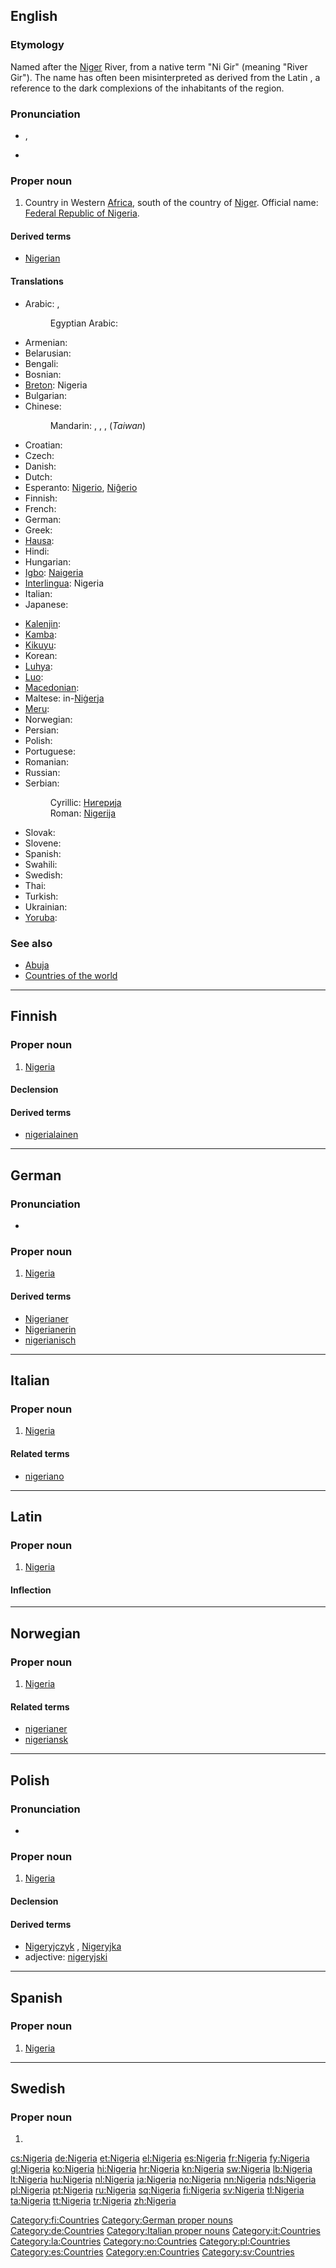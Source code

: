 {{also|Nigéria}}
{{also|Niger}}
==English==
{{wikipedia}}
{{wikipedia|lang=simple}}

===Etymology===
Named after the [[Niger]] River, from a native term "Ni Gir" (meaning "River Gir"). The name has often been misinterpreted as derived from the Latin {{term|niger|lang=la||black}}, a reference to the dark complexions of the inhabitants of the region.

===Pronunciation===
* {{a|UK}} {{IPA|/naɪˈdʒɪə(ɹ).i.ə/}}, {{SAMPA|/naI"dZI@(r).i.@/}}
* {{audio|En-us-Nigeria.ogg|Audio}}

===Proper noun===
{{en-proper noun}}

# Country in Western [[Africa]], south of the country of [[Niger]]. Official name: [[Federal Republic of Nigeria]].

====Derived terms====
* [[Nigerian]]

====Translations====
{{trans-top| in Western Africa}}
* Arabic: {{t|ar|نيجيريا|f|tr=nijiiriya}}, {{t|ar|نايجيريا|f|tr=nayjiiriya}}
*: Egyptian Arabic: {{tø|arz|نايجيريا|sc=Arab|xs=Egyptian Arabic}}
* Armenian: {{t-|hy|Նիգերիա|tr=Nigeria}}
* Belarusian: {{t|be|Нігерыя|f|tr=Nihéryja|xs=Belarusian}}
* Bengali: {{t-|bn|নাইজেরিয়া}}
* Bosnian: {{t-|bs|Nigerija|f}}
* [[Breton]]: Nigeria
* Bulgarian: {{t-|bg|Нигерия|f|tr=Nigérija}}
* Chinese:
*: Mandarin: {{t-|cmn|尼日利亞|sc=Hani}}, {{t-|cmn|尼日利亚|tr=Nírìlìyà|sc=Hani}}, {{t-|cmn|奈及利亞|sc=Hani}}, {{t-|cmn|奈及利亚|tr=Nàijílìyà|sc=Hani}} (''Taiwan'')
* Croatian: {{t+|hr|Nigerija|f}}
* Czech: {{t-|cs|Nigérie|f}}
* Danish: {{t-|da|Nigeria}}
* Dutch: {{t+|nl|Nigeria}}
* Esperanto: [[Nigerio]], [[Niĝerio]]
* Finnish: {{t+|fi|Nigeria}}
* French: {{t+|fr|Nigeria|m}}
* German: {{t+|de|Nigeria}}
* Greek: {{t+|el|Νιγηρία|f|tr=Nigiría}}
* [[Hausa]]: {{t|ha|Nijeriya|xs=Hausa}}
* Hindi: {{t|hi|नाइजीरिया|tr=nā'ijīriyā|xs=Hindi}}
* Hungarian: {{t+|hu|Nigéria}}
* [[Igbo]]: [[Naigeria]]
* [[Interlingua]]: Nigeria
* Italian: {{t-|it|Nigeria|f}}
* Japanese: {{t+|ja|ナイジェリア|tr=Naijeria}}
{{trans-mid}}
* [[Kalenjin]]: {{tø|kln|Nijeria}}
* [[Kamba]]: {{tø|kam|Nijeria}}
* [[Kikuyu]]: {{tø|ki|Nigeria}}
* Korean: {{t+|ko|나이지리아|tr=Naijiria|sc=Hang}}
* [[Luhya]]: {{tø|luy|Nigeria}}
* [[Luo]]: {{tø|luo|Nigeria}}
* [[Macedonian]]: {{t+|mk|Нигерија|f|tr=Nigérija}}
* Maltese: in-[[Niġerja]]
* [[Meru]]: {{tø|mer|Nigeria}}
* Norwegian: {{t+|no|Nigeria}}
* Persian: {{t|fa|نیجریه|tr=Nijeriye|sc=fa-Arab}}
* Polish: {{t+|pl|Nigeria|f}}
* Portuguese: {{t+|pt|Nigéria|f}}
* Romanian: {{t-|ro|Nigeria|f}}
* Russian: {{t-|ru|Нигерия|f|tr=Nigérija}}
* Serbian:
*: Cyrillic: [[Нигерија#Serbian|Нигерија]] {{f}}
*: Roman: [[Nigerija#Serbian|Nigerija]] {{f}}
* Slovak: {{t|sk|Nigéria|f}}
* Slovene: {{t-|sl|Nigerija|f}}
* Spanish: {{t+|es|Nigeria|f}}
* Swahili: {{t+|sw|Nijeria|xs=Swahili}}
* Swedish: {{t+|sv|Nigeria}}
* Thai: {{t|th|ไนเธอเรีย}}
* Turkish: {{t+|tr|Nijerya}}
* Ukrainian: {{t|uk|Нігерія|f|tr=Nihérija|xs=Ukrainian}}
* [[Yoruba]]: {{t|yo|Nàìjíríà|xs=Yoruba}}
{{trans-bottom}}

===See also===
* [[Abuja]]
* [[Appendix:Countries of the world|Countries of the world]]

----

==Finnish==
{{wikipedia|lang=fi}}

===Proper noun===
{{head|fi|proper noun}}

# [[#English|Nigeria]]

====Declension====
{{fi-decl-kulkija|Nigeri|nopl=1}}

====Derived terms====
* [[nigerialainen]]

[[Category:fi:Countries]]

----

==German==
{{wikipedia|lang=de}}

===Pronunciation===
* {{audio|De-Nigeria.ogg|Audio}}

===Proper noun===
{{head|de|proper noun}} {{n}}

# [[#English|Nigeria]]

====Derived terms====
* [[Nigerianer]]
* [[Nigerianerin]]
* [[nigerianisch]]

[[Category:German proper nouns]]
[[Category:de:Countries]]

----

==Italian==
{{wikipedia|lang=it}}

===Proper noun===
{{head|it|proper noun}} {{f}}

# [[#English|Nigeria]]

====Related terms====
* [[nigeriano]]

[[Category:Italian proper nouns]]
[[Category:it:Countries]]

----

==Latin==
{{wikipedia|lang=la}}

===Proper noun===
{{la-proper noun|Nigeria|Nigeriae|Nigeriae|f|first}}

# [[#English|Nigeria]]

====Inflection====
{{la-decl-1st-loc|Nigeri}}

[[Category:la:Countries]]

----

==Norwegian==
{{wikipedia|lang=nb}}
{{wikipedia|lang=nn}}

===Proper noun===
{{head|no|proper noun}}

# [[#English|Nigeria]]

====Related terms====
* [[nigerianer]]
* [[nigeriansk]]

[[Category:no:Countries]]

----

==Polish==
{{wikipedia|lang=pl}}

===Pronunciation===
* {{IPA|/ɲiˈɡɛrja/|lang=pl}}

===Proper noun===
{{head|pl|proper noun|g=f}}

# [[#English|Nigeria]]

====Declension====
{{pl-decl-noun-sing
|Nigeria
|Nigerii
|Nigerii
|Nigerię
|Nigerią
|Nigerii
|Nigerio
}}

====Derived terms====
* [[Nigeryjczyk]] {{m}}, [[Nigeryjka]] {{f}}
* adjective: [[nigeryjski]]

[[Category:pl:Countries]]

----

==Spanish==
{{wikipedia|lang=es}}

===Proper noun===
{{es-proper noun|f}}

# [[#English|Nigeria]]

[[Category:es:Countries]]

----

==Swedish==
{{wikipedia|lang=sv}}

===Proper noun===
{{head|sv|proper noun}}

# {{l|en|Nigeria}}

[[Category:en:Countries]]
[[Category:sv:Countries]]

[[cs:Nigeria]]
[[de:Nigeria]]
[[et:Nigeria]]
[[el:Nigeria]]
[[es:Nigeria]]
[[fr:Nigeria]]
[[fy:Nigeria]]
[[gl:Nigeria]]
[[ko:Nigeria]]
[[hi:Nigeria]]
[[hr:Nigeria]]
[[kn:Nigeria]]
[[sw:Nigeria]]
[[lb:Nigeria]]
[[lt:Nigeria]]
[[hu:Nigeria]]
[[nl:Nigeria]]
[[ja:Nigeria]]
[[no:Nigeria]]
[[nn:Nigeria]]
[[nds:Nigeria]]
[[pl:Nigeria]]
[[pt:Nigeria]]
[[ru:Nigeria]]
[[sq:Nigeria]]
[[fi:Nigeria]]
[[sv:Nigeria]]
[[tl:Nigeria]]
[[ta:Nigeria]]
[[tt:Nigeria]]
[[tr:Nigeria]]
[[zh:Nigeria]]